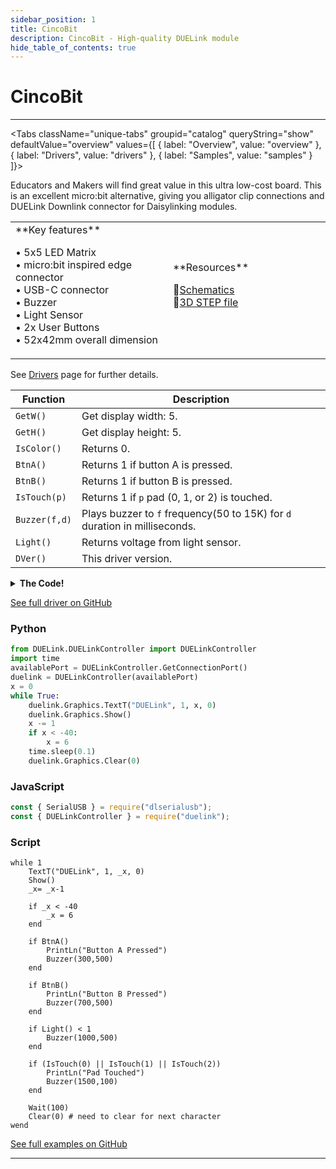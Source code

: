 ```yaml
---
sidebar_position: 1
title: CincoBit
description: CincoBit - High-quality DUELink module
hide_table_of_contents: true
---
```



# CincoBit

<ImageSection 
  product="mccincobit-e"
  tagline="Ultra low-cost, micro:bit inspired, educational board"
/>

---

<Tabs className="unique-tabs" groupid="catalog" queryString="show" defaultValue="overview"
  values={[
    {
        label: "Overview",
        value: "overview"
    },
    {
        label: "Drivers",
        value: "drivers"
    },
    {
        label: "Samples",
        value: "samples"
    }
]}>

<TabItem value="overview">

Educators and Makers will find great value in this ultra low-cost board. This is an excellent micro:bit alternative, giving you alligator clip connections and DUELink Downlink connector for Daisylinking modules.

<table><td width='50%'>
**Key features**

• 5x5 LED Matrix<br/>
• micro:bit inspired edge connector<br/>
• USB-C connector<br/>
• Buzzer<br/>
• Light Sensor<br/>
• 2x User Buttons<br/>
• 52x42mm overall dimension<br/>

</td><td width='50%'>
**Resources**
 
📄[Schematics](/sch/gdl-mccincobit-e.pdf)<br/>
🔩[3D STEP file](/3d/gdl-mccincobit-e.step)<br/>
</td></table>

</TabItem>

<TabItem value="drivers">

See [Drivers](/docs/engine/drivers) page for further details.

| Function | Description |
|----------|-------------|
| `GetW()` | Get display width: 5. |
| `GetH()` | Get display height: 5. |
| `IsColor()` | Returns 0. |
| `BtnA()` | Returns 1 if button A is pressed. |
| `BtnB()` | Returns 1 if button B is pressed. |
| `IsTouch(p)` | Returns 1 if `p` pad (0, 1, or 2) is touched. |
| `Buzzer(f,d)` | Plays buzzer to `f` frequency(50 to 15K) for `d` duration in milliseconds. |
| `Light()` | Returns voltage from light sensor. |
| `DVer()` | This driver version. |
<details>
<summary><strong>The Code!</strong></summary>

**CincoBit Driver**

```text
##### CincoBit Driver #####

fn DVer()
    return 1.0
fend

fn Init()
    BtnEn(BtnPin('A'), 1) # Btn A
    BtnEn(BtnPin('B'), 1) # Btn B
    GfxCfg(4, a1, 5,5,1) # 4: 5x5 type, 0: direct
fend

fn BtnPin(a)
    if a = 'A'
        return 20
    end
    if a = 'B'
        return 23
    end
    while 1
        PrintLn("ERROR!!")
        Wait(200)
    wend
fend

Dim a1[11] = {0, 11,19,18,21,22,7,5,0,8,6} # 0: flag, next 5 for data pins, next 5 for scan pins

fn IsColor()
    return 0
fend

fn GetW()
    return 5
fend

fn GetH()
    return 5
fend

fn BtnA()
    if BtnDown(BtnPin('A')) 
        PrintLn("A pressed")
        return 1
    else
        return 0
    end
fend

fn BtnB()
    if BtnDown(BtnPin('B'))
        PrintLn("B pressed")
        return 1
    else
        return 0
    end
fend

fn Buzzer(f,d)
    Beep(4, f, d)
fend

fn IsTouch(p)
    return Touch(p+1,50,1,100) > 200
fend

fn Light()
    return Trunc(VRead(9)/(ReadVCC() )*100)
fend

Init()

#########################
```

</details>

[See full driver on GitHub](https://github.com/ghi-electronics/duelink-website/tree/main/static/code/drivers)

</TabItem>

<TabItem value="samples">

### Python

```python
from DUELink.DUELinkController import DUELinkController
import time
availablePort = DUELinkController.GetConnectionPort()
duelink = DUELinkController(availablePort)
x = 0
while True:
    duelink.Graphics.TextT("DUELink", 1, x, 0)
    duelink.Graphics.Show()
    x -= 1
    if x < -40:
        x = 6
    time.sleep(0.1)
    duelink.Graphics.Clear(0)
```

### JavaScript

```javascript
const { SerialUSB } = require("dlserialusb");
const { DUELinkController } = require("duelink");
```

### Script

```text
while 1
    TextT("DUELink", 1, _x, 0)
    Show()
    _x= _x-1

    if _x < -40
        _x = 6
    end
    
    if BtnA()
        PrintLn("Button A Pressed")
        Buzzer(300,500)
    end
    
    if BtnB()
        PrintLn("Button B Pressed")
        Buzzer(700,500)
    end
    
    if Light() < 1
        Buzzer(1000,500)
    end
    
    if (IsTouch(0) || IsTouch(1) || IsTouch(2))
        PrintLn("Pad Touched")
        Buzzer(1500,100)
    end
    
    Wait(100)
    Clear(0) # need to clear for next character
wend
```

[See full examples on GitHub](https://github.com/ghi-electronics/duelink-website/tree/main/static/code/samples)

</TabItem>

</Tabs>

---

<OrderSection
    product="DUELink CincoBit"
    partnumber="GDL-MCCINCOBIT-E"
    price="$0.00"
/>
